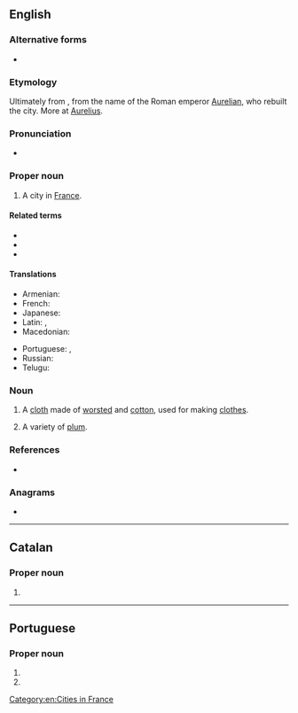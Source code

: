 {{also|Orléans}}
==English==
{{wikipedia}}

===Alternative forms===
* {{l|en|Orléans}}

===Etymology===
Ultimately from {{etyl|la|en}} {{m|en|Aurelianum}}, from the name of the Roman emperor [[w:Aurelian|Aurelian]], who rebuilt the city. More at [[Aurelius]].

===Pronunciation===
* {{IPA|/ˈɔɹ.li.ənz/|lang=en}}

===Proper noun===
{{en-proper noun}}

# A city in [[France]].

====Related terms====
* {{l|en|New Orleans}}
* {{l|en|Orleans County}}
* {{l|en|Orleans Parish}}

====Translations====
{{trans-top|a city in France}}
* Armenian: {{t|hy|Օռլեան}}
* French: {{t+|fr|Orléans}}
* Japanese: {{t|ja|オルレアン|tr=orurean}}
* Latin: {{t|la|Gĕ́năbum}}, {{t|la|Cĕ́năbum}}
* Macedonian: {{t|mk|Орлеан|m|tr=Orleán}}
{{trans-mid}}
* Portuguese: {{t|pt|Orleães|f}}, {{t+|pt|Orleans|f}}
* Russian: {{t|ru|Орлеа́н|m}}
* Telugu: {{t|te|ఆర్లియన్సు}}
{{trans-bottom}}

===Noun===
{{en-noun|~|Orleans|es}}

# {{lb|en|uncountable|textiles}} A [[cloth]] made of [[worsted]] and [[cotton]], used for making [[clothes]].
# {{lb|en|countable}} A variety of [[plum]].

===References===
* {{R:Webster 1913}}

===Anagrams===
* {{anagrams|en|Salerno|arenols|loaners|reloans}}

[[Category:en:Cities in France]]

----

==Catalan==

===Proper noun===
{{ca-proper noun}}

# {{l|en|Orleans}}

----

==Portuguese==

===Proper noun===
{{pt-proper noun}}

# {{place:Brazil/municipality|pt|state=Santa Catarina}}
# {{alternative form of|Orleães|lang=pt}}